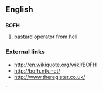 ==English==

==={{initialism}}===
'''BOFH'''

#bastard operator from hell

===External links===
*http://en.wikiquote.org/wiki/BOFH
*http://bofh.ntk.net/
*http://www.theregister.co.uk/
`
